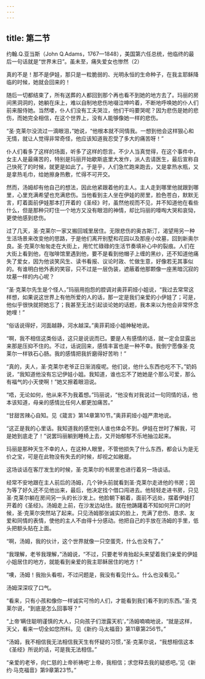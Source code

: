 ```yaml
---
---
---
```

title: 第二节
---




约翰.Q.亚当斯（John Q.Adams，1767—1848），美国第六任总统，他临终的最后一句话就是“世界末日”。虽未至，痛失爱女也惨然（2）

真的不是！那不是伊娃，那只是一粒脆弱的、光明永恒的生命种子，在我主耶稣降临的时候，她就会回来的！

随后一切都结束了，所有送葬的人都回到那个再也看不到她的地方去了。玛丽的房间黑洞洞的，她躺在床上，难以自制地悲伤地啜泣呻吟着，不断地呼唤她的仆人们前来服侍她。当然喽，仆人们没有工夫哭泣，他们干吗要哭呢？因为悲伤是她的悲伤，而她完全相信，在这个世界上，没有人能够像她一样的悲伤。

“圣·克莱尔没流过一滴眼泪，”她说，“他根本就不同情我。一想到他会这样狠心和无情，就让人觉得非常奇怪，他应该知道我忍受了多大的痛苦呀！”

仆人们看多了这样的场面，听多了这样的怨言。不少人当真觉得，在这个事件中，女主人是最痛苦的，特别是玛丽开始歇斯底里大发作，派人去请医生，最后宣称自己快死了的时候，就更是如此了。于是乎，人们急忙跑来跑去，又是拿热水瓶，又是拿热毛巾，给她擦身热敷，忙得不可开交。

然而，汤姆却有他自己的想法，因此他紧跟着他的主人。主人走到哪里他就跟到哪里，心里充满希望也充满悲伤。当他看到主人坐在伊娃的房里，脸色苍白，默默无言，盯着面前伊娃那本打开着的《圣经》时，虽然他视而不见，并不知道他在看些什么，但是那种只盯住一个地方又没有眼泪的神情，却比玛丽的嚎啕大哭和哀恸，更使他感到悲伤。

过了几天，圣·克莱尔一家又搬回城里居住。无限悲伤的奥古斯汀，渴望用另一种生活场景来改变他的思路，于是他们离开别墅和花园以及那座小坟墓，回到新奥尔良。圣·克莱尔匆匆走在大街上，用忙忙碌碌的生活节奏填补心中的裂痕。人们在大街上看到他，在咖啡馆里遇到他，要不是看到他帽子上缠的黑纱，还不知道他痛失了爱女，因为他谈笑风生、读书看报、议论时政、忙做生意，好像若无其事似的。有谁明白他外表的笑容，只不过是一层伪装，遮蔽着他那颗像一座黑暗沉寂的坟墓一样的内心呢？

“圣·克莱尔先生是个怪人，”玛丽用抱怨的腔调对奥菲莉娅小姐说，“我过去常常这样想，如果说这世界上有他所爱的人的话，那一定是我们亲爱的小伊娃了；可是，他似乎很快就把她忘了；我甚至无法引起谈论她的话题，我本来以为他会非常怀念她哩！”

“俗话说得好，河面越静，河水越深。”奥菲莉娅小姐神秘地说。

“啊，我不相信这类俗话，这只是说说而已。要是人有感情的话，就一定会显露出来那是压抑不住的。不过，话说回来，感情丰富也是一种不幸。我倒宁愿像圣·克莱尔一样铁石心肠。我的感情把我折磨得好苦哟！”

“真的，夫人，圣·克莱尔老爷正日渐消瘦呢。他们说，他什么东西也吃不下。”奶妈说，“我知道他没有忘记伊娃小姐。我知道，谁也忘不了她她是个那么可爱，那么有福气的小天使啊！”她又擦着眼泪说。

“唔，无论如何，他从来不为我着想。”玛丽说，“他没有对我说过一句同情的话，他本该知道，母亲的感情比任何人都更加痛苦。”

“甘甜苦辣心自知。见《箴言》第14章第10节。”奥菲莉娅小姐严肃地说。

“这正是我的心里话。我知道我的感觉别人谁也体会不到。伊娃在世时了解我，可是她到底走了！”说罢玛丽躺到睡椅上去，又开始郁郁不乐地抽泣起来。

玛丽是那种天生不幸的人，在这种人眼里，不管他损失了什么东西，都会认为是无价之宝，可是在此物没有失去的时候，却视之如敝屣。

这场谈话在客厅发生的时候，圣·克莱尔的书房里也进行着另一场谈话。

经常不安地跟在主人前后的汤姆，几个钟头前就看到圣·克莱尔走进他的书房；因为等了好久还不见他出来，最后，他决定找个借口闯进去。他轻轻走进书房，只见圣·克莱尔躺在房间另一头的长沙发上。他脸朝下躺着，面前不远处，摆着伊娃打开着的《圣经》。汤姆走上前，在沙发边站住。就在他踌躇着不知如何开口的时候，圣·克莱尔突然站了起来。只见汤姆那张诚实的脸上，充满了悲伤、恳求、友爱和同情的表情，使他的主人不由得十分感动。他把自己的手放在汤姆的手里，低头把额头贴在上面。

“啊，汤姆，我的伙计，这个世界就像一只空蛋壳，什么也没有了。”

“我理解，老爷我理解，”汤姆说，“不过，只要老爷肯抬起头来望着我们亲爱的伊娃小姐居住的地方，就能看到亲爱的我主耶稣居住的地方！”

“噢，汤姆！我抬头看啦，不过问题是，我没有看见什么。什么也没看见。”

汤姆深深叹了口气。

“看来，只有小孩和像你一样诚实可怜的人们，才能看到我们看不到的东西。”圣·克莱尔说，“到底是怎么回事呀？”

“上帝‘瞒住聪明谨慎的大人，只向孩子们泄露天机’，”汤姆喃喃地说，“就是这样，天父，看来一切全如您所料。见《新约·马太福音》第11章第256节。”

“汤姆，我不相信我无法相信我天生有怀疑的习惯，”圣·克莱尔说，“我想相信这本《圣经》所说的话，可是我无法相信。”

“亲爱的老爷，向仁慈的上帝祈祷吧‘上帝，我相信；求您释去我的疑惑吧。’见《新约·马克福音》第9章第23节。”